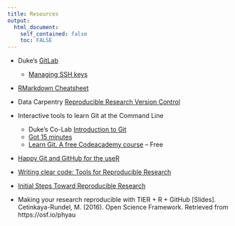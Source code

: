 ```yaml
---
title: Resources
output: 
  html_document:
    self_contained: false
    toc: FALSE
---
```


- Duke’s [GitLab](https://gitlab.oit.duke.edu/)

    - [Managing SSH keys](https://gitlab.oit.duke.edu/help/ssh/README)
    
- [RMarkdown Cheatsheet](https://www.rstudio.com/wp-content/uploads/2016/03/rmarkdown-cheatsheet-2.0.pdf)
- Data Carpentry [Reproducible Research Version Control](http://www.datacarpentry.org/rr-version-control/)
- Interactive tools to learn Git at the Command Line

    - Duke’s Co-Lab [Introduction to Git](https://extend.duke.edu/courses/course-v1:InnovationCoLab+998042043+2017/about)
    - [Got 15 minutes](https://try.github.io/levels/1/challenges/1) 
    - [Learn Git.  A free Codeacademy course ](https://www.codecademy.com/learn/learn-git) -- Free  
    
- [Happy Git and GitHub for the useR](http://happygitwithr.com/)
- [Writing clear code: Tools for Reproducible Research](http://kbroman.org/Tools4RR/assets/lectures/07_clearcode.pdf)
- [Initial Steps Toward Reproducible Research](http://kbroman.org/steps2rr/) 
- Making your research reproducible with TIER + R + GitHub [Slides]. Cetinkaya-Rundel, M. (2016). Open Science Framework. Retrieved from https://osf.io/phyau